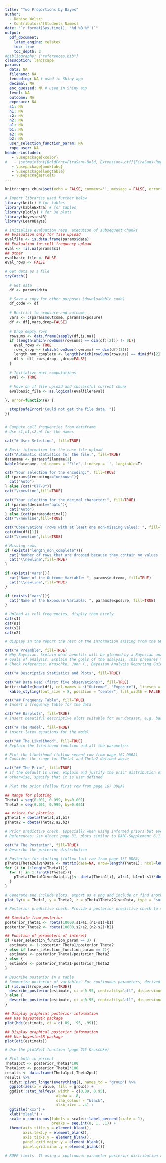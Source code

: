 ```yaml
---
title: "Two Proportions by Bayes"
author: 
  - Denise Welsch
  - Contributors^[Students Names]
date: "`r format(Sys.time(), '%d %B %Y')`"
output:
  pdf_document:
    latex_engine: xelatex
    toc: true
    toc_depth: 2
#bibliography: ["references.bib"]
classoption: landscape
params:
  data: NA
  filename: NA
  fencoding: NA # used in Shiny app 
  decimal: NA
  enc_guessed: NA # used in Shiny app 
  level: NA
  outcome: NA
  exposure: NA 
  s1: NA 
  n1: NA 
  s2: NA 
  n2: NA
  a1: NA
  b1: NA
  a2: NA
  b2: NA
  user_selection_function_param: NA
  rope_user: NA
header-includes:
   - \usepackage{xcolor}
#   - \setmainfont[BoldFont=FiraSans-Bold, Extension=.otf]{FiraSans-Regular}
   - \usepackage{booktabs}
   - \usepackage{longtable}
   - \usepackage{float}
---
```



```r
knitr::opts_chunk$set(echo = FALSE, comment='', message = FALSE, error = TRUE, warning=FALSE, fig.width=8)

# Import libraries used further below
library(knitr) # for tables
library(kableExtra) # for tables 
library(plotly) # for 3d plots
library(bayestestR)
library(LearnBayes)
```


```r
# Initialize evaluation resp. execution of subsequent chunks
## Evaluation only for file upload
evalfile <- is.data.frame(params$data)
## Evaluation for cell frequency upload 
eval <- !is.na(params$s1)
## Other 
evalbasic_file <- FALSE
eval_rows <- FALSE
```


```r

# Get data as a file 
tryCatch({
  
  # Get data
  df <- params$data
  
  # Save a copy for other purposes (downloadable code) 
  df_code <- df
  
  # Restrict to exposure and outcome
  vars <- c(params$outcome, params$exposure)
  df <- df[,vars,drop=FALSE]
  
  # Drop empty rows
  rowsums <- data.frame(sapply(df,is.na))
  if (length(which(rowSums(rowsums) == dim(df)[2])) != 0L){
    eval_rows <- TRUE
    rows_drop <- (which(rowSums(rowsums) == dim(df)[2]))
    length_non_complete <- length(which(rowSums(rowsums) == dim(df)[2]))
    df <- df[-rows_drop, ,drop=FALSE]
  }
  
  # Initialize next computations
  eval <- TRUE
  
  # Move on if file upload and successful current chunk 
  evalbasic_file <- as.logical(evalfile*eval)

}, error=function(e) {
  
  stop(safeError("Could not get the file data. "))
})



```

```r
# Compute cell frequencies from dataframe 
# Use s1,n1,s2,n2 for the names 
```

\pagebreak

```r
cat("# User Selection", fill=TRUE)
```

```r
# Basic information for the case file upload
cat("Automatic statistics for the file:", fill=TRUE)
dataname <- params$filename[1]
kable(dataname, col.names = "File", linesep = '', longtable=T) 

cat("Your selection for the encoding:", fill=TRUE)
if (params$fencoding=="unknown"){
  cat("Auto")
} else {cat("UTF-8")}
cat("\\newline",fill=TRUE) 

cat("Your selection for the decimal character:", fill=TRUE)
if (params$decimal=="auto"){
  cat("Auto")
} else {cat(params$decimal)}
cat("\\newline",fill=TRUE) 
  
cat("Observations (rows with at least one non-missing value): ", fill=TRUE)
cat(dim(df)[1])
cat("\\newline",fill=TRUE) 

# Missing rows
if (exists("length_non_complete")){
  cat("Number of rows that are dropped because they contain no values (all values are missing):", length_non_complete)
  cat("\\newline",fill=TRUE) 
}

if (exists("vars")){
  cat("Name of the Outcome Variable: ", params$outcome, fill=TRUE)
  cat("\\newline",fill=TRUE) 
}

if (exists("vars")){
  cat("Name of the Exposure Variable: ", params$exposure, fill=TRUE)
}
```


```r
# Upload as cell frequencies, display them nicely
cat(s1)
cat(n1)
cat(s2)
cat(n2)
```


```r
# display in the report the rest of the information arising from the GUI (e.g. priors, function of parameters etc.)
```

\pagebreak

```r
cat("# Preamble", fill=TRUE)
# Why Bayesian. Explain what benefits will be gleaned by a Bayesian analysis (as opposed to a frequentist analysis).
# Goals of analysis. Explain the goals of the analysis. This prepares the audience for the type of models to expect and how the results will be described. 
# Check references: Kruschke, John K., Bayesian Analysis Reporting Guidelines, Nature Human Behaviour, 2021
```

```r
cat("# Descriptive Statistics and Plots", fill=TRUE)
```

```r
cat("## Data Head (first five observations)", fill=TRUE)
knitr::kable(head(df), col.names = c("Outcome", "Exposure"), linesep = '', longtable=T) %>%
  kable_styling(font_size = 8, position = "center", full_width = FALSE, latex_options = c("HOLD_position","repeat_header"))
```

```r
cat("## Frequency Table", fill=TRUE)
# Insert a frequency table for the data
```

```r
cat("## Barplots", fill=TRUE)
# Insert beautiful descriptive plots suitable for our dataset, e.g. barplots 
```

```r
cat("# The Model", fill=TRUE)
# insert latex equations for the model 
```

```r
cat("## The Likelihood", fill=TRUE)
# Explain the likelihood function and all the parameters
```

```r
# Plot the likelihood (follow second row from page 167 DDBA)
# Consider the range for Theta1 and Theta2 defined above 
```

```r
cat("## The Prior", fill=TRUE)
# if the default is used, explain and justify the prior distribution of the parameters in the model.
# otherwise, specify that it is user defined
```

```r
# Plot the prior (follow first row from page 167 DDBA)

## Range for plotting
Theta1 = seq(0.001, 0.999, by=0.001) 
Theta2 = seq(0.001, 0.999, by=0.001) 

## Priors for plotting 
pTheta1 = dbeta(Theta1,a1,b1)
pTheta2 = dbeta(Theta2,a2,b2) 
```

```r
# Prior predictive check. Especially when using informed priors but even with broad priors, it is valuable to report a prior predictive check to demonstrate that the prior really generates simulated data consistent with the assumed prior knowledge.
# References: Jim Albert page 31, plots similar to BARG-Supplement 6.1.2
```

```r
cat("# The Posterior", fill=TRUE)
# Describe the posterior distribution
```

```r
# Posterior for plotting (follow last row from page 167 DDBA)
pTheta1Theta2GivenData <- matrix(data=NA, nrow=length(Theta1), ncol=length(Theta2))
for (i in 1:length(Theta1)){
  for (j in 1:length(Theta2)){
    pTheta1Theta2GivenData[i,j]<- dbeta(Theta1[i], a1+s1, b1+n1-s1)*dbeta(Theta2[j], a2+s2, b2+n2-s2)   
  }
} 

# Generate and include plots, export as a png and include or find another solution 
plot_ly(x = Theta1, y = Theta2, z = pTheta1Theta2GivenData, type = "surface") 
```

```r
# Posterior predictive check. Provide a posterior predictive check to show that the model usefully mimics the data.
```

```r
## Simulate from posterior
posterior_Theta1 <- rbeta(10000,s1+a1,(n1-s1)+b1)
posterior_Theta2 <- rbeta(10000,s2+a2,(n2-s2)+b2)
```

```r
## Function of parameters of interest
if (user_selection_function_param == 3) {
  estimate <- 1-posterior_Theta1/posterior_Theta2
} else if (user_selection_function_param == 2){
  estimate <- posterior_Theta1/posterior_Theta2  
} else {
  estimate <- posterior_Theta1-posterior_Theta2  
}
```

```r
# Describe posterior in a table 
# Summarize posterior of variables. For continuous parameters, derived variables and predicted values, report the central tendency and limits of the credible interval. Explicitly state whether you are using density-based values (mode and HDI) or quantile-based values (median and ETI), and state the mass of the credible interval (for example, 95%)
if (is.null(rope_user)==TRUE){
  describe_posterior(estimate, ci = 0.95, centrality="all", dispersion=TRUE, test=NULL)
} else {
  describe_posterior(estimate, ci = 0.95, centrality="all", dispersion=TRUE, test="rope", rope_range = rope_user)
}
```

```r
## Display graphical posterior information
### Use bayestestR package 
plot(hdi(estimate, ci = c(.89, .95, .99)))
```

```r
## Display graphical posterior information
### Use bayestestR package 
plot(eti(estimate))
```

```r
# Use the plotPost function (page 205 Kruschke)
```

```r
# Plot both in percent
Theta1pct <- posterior_Theta1*100
Theta2pct <- posterior_Theta2*100
results <- data.frame(Theta1pct,Theta2pct)
results %>%
  tidyr::pivot_longer(everything(), names_to = "group") %>%
  ggplot(aes(x = value, fill = group)) +
  ggdist::stat_halfeye(.width = c(0.89, 0.95),
                       alpha = .8,
                       slab_colour = "black",
                       slab_size = .5) +
  ggtitle("xxx") +
  xlab("xlael") +
  scale_x_continuous(labels = scales::label_percent(scale = 1),
                     breaks = seq.int(0, 1, .1)) +
  theme(axis.title.y = element_blank(),
        axis.text.y = element_blank(),
        axis.ticks.y = element_blank(),
        panel.grid.major.y = element_blank(),
        panel.grid.minor.y = element_blank())
```

```r
# ROPE limits. If using a continuous-parameter posterior distribution as the basis for decision, state and justify the limits of the ROPE and the required probability mass.
```